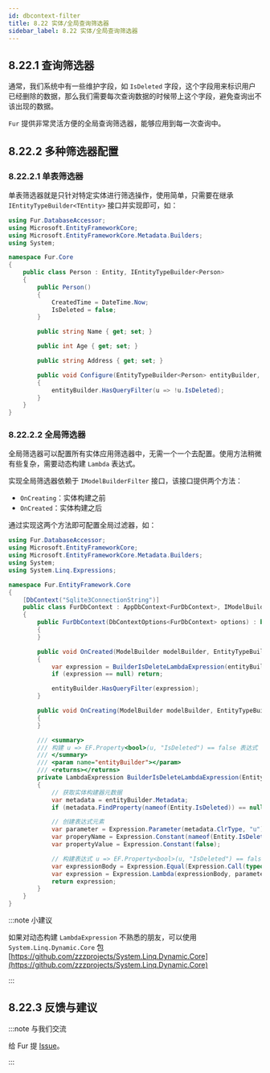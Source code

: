 ```yaml
---
id: dbcontext-filter
title: 8.22 实体/全局查询筛选器
sidebar_label: 8.22 实体/全局查询筛选器
---
```


## 8.22.1 查询筛选器

通常，我们系统中有一些维护字段，如 `IsDeleted` 字段，这个字段用来标识用户已经删除的数据，那么我们需要每次查询数据的时候带上这个字段，避免查询出不该出现的数据。

`Fur` 提供非常灵活方便的全局查询筛选器，能够应用到每一次查询中。

## 8.22.2 多种筛选器配置

### 8.22.2.1 单表筛选器

单表筛选器就是只针对特定实体进行筛选操作，使用简单，只需要在继承 `IEntityTypeBuilder<TEntity>` 接口并实现即可，如：

```cs {8,24}
using Fur.DatabaseAccessor;
using Microsoft.EntityFrameworkCore;
using Microsoft.EntityFrameworkCore.Metadata.Builders;
using System;

namespace Fur.Core
{
    public class Person : Entity, IEntityTypeBuilder<Person>
    {
        public Person()
        {
            CreatedTime = DateTime.Now;
            IsDeleted = false;
        }

        public string Name { get; set; }

        public int Age { get; set; }

        public string Address { get; set; }

        public void Configure(EntityTypeBuilder<Person> entityBuilder, DbContext dbContext, Type dbContextLocator)
        {
            entityBuilder.HasQueryFilter(u => !u.IsDeleted);
        }
    }
}
```

### 8.22.2.2 全局筛选器

全局筛选器可以配置所有实体应用筛选器中，无需一个一个去配置。使用方法稍微有些复杂，需要动态构建 `Lambda` 表达式。

实现全局筛选器依赖于 `IModelBuilderFilter` 接口，该接口提供两个方法：

- `OnCreating`：实体构建之前
- `OnCreated`：实体构建之后

通过实现这两个方法即可配置全局过滤器，如：

```cs {10,18-19,21,24}
using Fur.DatabaseAccessor;
using Microsoft.EntityFrameworkCore;
using Microsoft.EntityFrameworkCore.Metadata.Builders;
using System;
using System.Linq.Expressions;

namespace Fur.EntityFramework.Core
{
    [DbContext("Sqlite3ConnectionString")]
    public class FurDbContext : AppDbContext<FurDbContext>, IModelBuilderFilter<MasterDbContextLocator>
    {
        public FurDbContext(DbContextOptions<FurDbContext> options) : base(options)
        {
        }

        public void OnCreated(ModelBuilder modelBuilder, EntityTypeBuilder entityBuilder, DbContext dbContext, Type dbContextLocator)
        {
            var expression = BuilderIsDeleteLambdaExpression(entityBuilder);
            if (expression == null) return;

            entityBuilder.HasQueryFilter(expression);
        }

        public void OnCreating(ModelBuilder modelBuilder, EntityTypeBuilder entityBuilder, DbContext dbContext, Type dbContextLocator)
        {
        }

        /// <summary>
        /// 构建 u => EF.Property<bool>(u, "IsDeleted") == false 表达式
        /// </summary>
        /// <param name="entityBuilder"></param>
        /// <returns></returns>
        private LambdaExpression BuilderIsDeleteLambdaExpression(EntityTypeBuilder entityBuilder)
        {
            // 获取实体构建器元数据
            var metadata = entityBuilder.Metadata;
            if (metadata.FindProperty(nameof(Entity.IsDeleted)) == null) return default;

            // 创建表达式元素
            var parameter = Expression.Parameter(metadata.ClrType, "u");
            var properyName = Expression.Constant(nameof(Entity.IsDeleted));
            var propertyValue = Expression.Constant(false);

            // 构建表达式 u => EF.Property<bool>(u, "IsDeleted") == false
            var expressionBody = Expression.Equal(Expression.Call(typeof(EF), nameof(EF.Property), new[] { typeof(bool) }, parameter, properyName), propertyValue);
            var expression = Expression.Lambda(expressionBody, parameter);
            return expression;
        }
    }
}
```

:::note 小建议

如果对动态构建 `LambdaExpression` 不熟悉的朋友，可以使用 `System.Linq.Dynamic.Core` 包 [https://github.com/zzzprojects/System.Linq.Dynamic.Core](https://github.com/zzzprojects/System.Linq.Dynamic.Core)

:::

## 8.22.3 反馈与建议

:::note 与我们交流

给 Fur 提 [Issue](https://gitee.com/monksoul/Fur/issues/new?issue)。

:::

